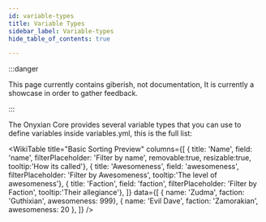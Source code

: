 ```yaml
---
id: variable-types
title: Variable Types
sidebar_label: Variable-types
hide_table_of_contents: true

---
```


:::danger

This page currently contains giberish, not documentation, It is currently a showcase in order to gather feedback.

:::

The Onyxian Core provides several variable types that you can use to define variables inside variables.yml, this is the full list:

<WikiTable
title="Basic Sorting Preview"
columns={[
    { title: 'Name', field: 'name', filterPlaceholder: 'Filter by name', removable:true, resizable:true, tooltip:'How its called'},
    { title: 'Awesomeness', field: 'awesomeness', filterPlaceholder: 'Filter by Awesomeness', tooltip:'The level of awesomeness'},
    { title: 'Faction', field: 'faction', filterPlaceholder: 'Filter by Faction', tooltip:'Their allegiance'},
]}
data={[
    { name: 'Zudma', faction: 'Guthixian', awesomeness: 999},
    { name: 'Evil Dave', faction: 'Zamorakian', awesomeness: 20 },
]}
 />